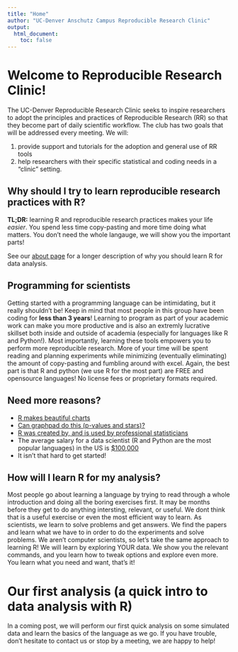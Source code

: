 ```yaml
---
title: "Home"
author: "UC-Denver Anschutz Campus Reproducible Research Clinic"
output:
  html_document:
    toc: false
---
```


# Welcome to Reproducible Research Clinic! 

The UC-Denver Reproducible Research Clinic seeks to inspire researchers to adopt the principles and practices of Reproducible Research (RR) so that they become part of daily scientific workflow. The club has two goals that will be addressed every meeting. We will: 

1. provide support and tutorials for the adoption and general use of RR tools 
2. help researchers with their specific statistical and coding needs in a "clinic" setting.


## Why should I try to learn reproducible research practices with R?

**TL;DR:** learning R and reproducible research practices makes your life _easier_. You spend less time copy-pasting and more time doing what matters. You don't need the whole langauge, we will show you the important parts!

See our [about page](about.html) for a longer description of why you should learn R for data analysis. 

## Programming for scientists

Getting started with a programming language can be intimidating, but it really shouldn't be! Keep in mind that most people in this group have been coding for **less than 3 years**! Learning to program as part of your academic work can make you more productive and is also an extremly lucrative skillset both inside and outside of academia (especially for languages like R and Python!). Most importantly, learning these tools empowers you to perform more reproducible research. More of your time will be spent reading and planning experiments while minimizing (eventually eliminating) the amount of copy-pasting and fumbling around with excel. Again, the best part is that R and python (we use R for the most part) are FREE and opensource languages! No license fees or proprietary formats required. 

## Need more reasons?
- [R makes beautiful charts](http://www.r-graph-gallery.com/portfolio/ggplot2-package/)
- [Can graphpad do this (p-values and stars)?](https://www.r-bloggers.com/add-p-values-and-significance-levels-to-ggplots/)
- [R was created by, and is used by professional statisticians](http://www.statisticsviews.com/details/feature/8585391/Created-by-statisticians-for-statisticians-How-R-took-the-world-of-statistics-by.html)
- The average salary for a data scientist (R and Python are the most popular languages) in the US is [$100,000](https://insights.stackoverflow.com/survey/2017#work-salaries-by-geography)
- It isn't that hard to get started!

## How will I learn R for my analysis?
Most people go about learning a language by trying to read through a whole introduction and doing all the boring exercises first. It may be months before they get to do anything intersting, relevant, or useful. We dont think that is a useful exercise or even the most efficient way to learn. As scientists, we learn to solve problems and get answers. We find the papers and learn what we have to in order to do the experiments and solve problems. We aren't computer scientists, so let's take the same approach to learning R!
We will learn by exploring YOUR data. We show you the relevant commands, and you learn how to tweak options and explore even more. You learn what you need and want, that's it!



# Our first analysis (a quick intro to data analysis with R)

In a coming post, we will perform our first quick analysis on some simulated data and learn the basics of the language as we go. If you have trouble, don't hesitate to contact us or stop by a meeting, we are happy to help!